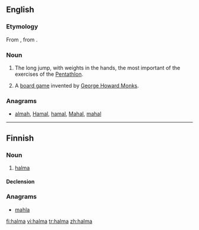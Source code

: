==English==

===Etymology===
From {{etyl|NL.}}, from {{etyl|grc|en}} {{term|ἅλμα||tr=halma|lang=grc|leap}}.
{{etystub}}

===Noun===
{{wikipedia}}
{{en-noun}}

# {{sports|Ancient Greece}} The long jump, with weights in the hands, the most important of the exercises of the [[w:Pentathlon|Pentathlon]].
# {{board game}} A [[board game]] invented by [[w:George Howard Monks|George Howard Monks]].

===Anagrams===
* [[almah#English|almah]], [[Hamal#English|Hamal]], [[hamal#English|hamal]], [[Mahal#English|Mahal]], [[mahal#English|mahal]]

----

==Finnish==

===Noun===
{{fi-noun}}

# {{board game|lang=fi}} [[#English|halma]]

====Declension====
{{fi-decl-kala|halm}}

===Anagrams===
* [[mahla#Finnish|mahla]]

[[fi:halma]]
[[vi:halma]]
[[tr:halma]]
[[zh:halma]]